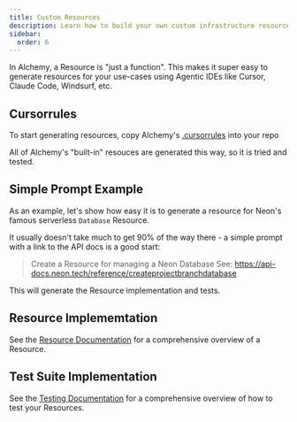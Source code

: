 ```yaml
---
title: Custom Resources
description: Learn how to build your own custom infrastructure resources for Alchemy using AI-assistance. Extend Alchemy to support any cloud service or API.
sidebar:
  order: 6
---
```



In Alchemy, a Resource is "just a function". This makes it super easy to generate resources for your use-cases using Agentic IDEs like Cursor, Claude Code, Windsurf, etc.

## Cursorrules

To start generating resources, copy Alchemy's [.cursorrules](https://github.com/sam-goodwin/alchemy/blob/main/.cursorrules) into your repo

<Aside type="note">
All of Alchemy's "built-in" resouces are generated this way, so it is tried and tested.
</Aside>

## Simple Prompt Example

As an example, let's show how easy it is to generate a resource for Neon's famous serverless `Database` Resource.

It usually doesn't take much to get 90% of the way there - a simple prompt with a link to the API docs is a good start:

> Create a Resource for managing a Neon Database
> See: https://api-docs.neon.tech/reference/createprojectbranchdatabase

This will generate the Resource implementation and tests.

## Resource Implememtation

See the [Resource Documentation](../concepts/resource.md) for a comprehensive overview of a Resource.

## Test Suite Implementation

See the [Testing Documentation](../concepts/testing.md) for a comprehensive overview of how to test your Resources.
